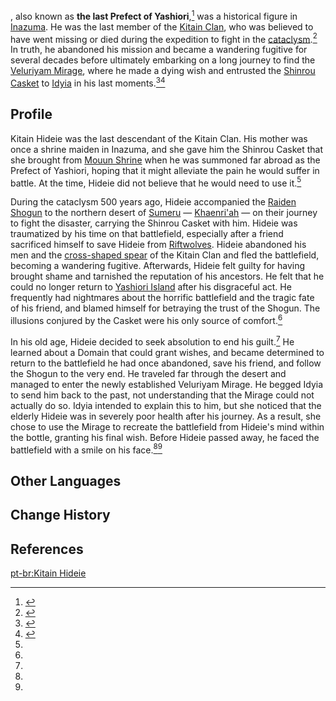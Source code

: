{{Character Infobox
|type             = Mentioned
|deceased         = Past
|region           = Inazuma
|region2          = Sumeru
|affiliation      = Kitain Clan
|affiliation2     = Yashiori Guardians
|title            = The Last Prefect of Yashiori
|title2           = Lord Kitain
|mother           = Unnamed shrine maiden
|relative         = Kitain Bunsou
|relativeNote     = ancestor
}}
{{Lang|'''Kitain Hideie'''|ja=喜多院秀家|ja_rm=Kitain Hideie}}, also known as '''the last Prefect of Yashiori''',<ref name="Story">{{Ref/Quest|Back to Normal: The Story Hidden in the Bottle}}</ref> was a historical figure in [[Inazuma]]. He was the last member of the [[Kitain Clan]], who was believed to have went missing or died during the expedition to fight in the [[cataclysm]].<ref name="Legacy">{{Ref/Quest|Orobashi's Legacy: Part V}}</ref> In truth, he abandoned his mission and became a wandering fugitive for several decades before ultimately embarking on a long journey to find the [[Veluriyam Mirage]], where he made a dying wish and entrusted the [[Shinrou Casket]] to [[Idyia]] in his last moments.<ref name="Testament">{{Ref/Item|Absolution-Seeker's Testament}}</ref><ref name="Curios">{{Ref/Quest|Returning Curios}}</ref>

==Profile==
Kitain Hideie was the last descendant of the Kitain Clan. His mother was once a shrine maiden in Inazuma, and she gave him the Shinrou Casket that she brought from [[Mouun Shrine]] when he was summoned far abroad as the Prefect of Yashiori, hoping that it might alleviate the pain he would suffer in battle. At the time, Hideie did not believe that he would need to use it.<ref name="Testament" />

During the cataclysm 500 years ago, Hideie accompanied the [[Electro Archon|Raiden Shogun]] to the northern desert of [[Sumeru]] &mdash; [[Khaenri'ah]] &mdash; on their journey to fight the disaster, carrying the Shinrou Casket with him. Hideie was traumatized by his time on that battlefield, especially after a friend sacrificed himself to save Hideie from [[Riftwolves]]. Hideie abandoned his men and the [[Kitain Cross Spear|cross-shaped spear]] of the Kitain Clan and fled the battlefield, becoming a wandering fugitive. Afterwards, Hideie felt guilty for having brought shame and tarnished the reputation of his ancestors. He felt that he could no longer return to [[Yashiori Island]] after his disgraceful act. He frequently had nightmares about the horrific battlefield and the tragic fate of his friend, and blamed himself for betraying the trust of the Shogun. The illusions conjured by the Casket were his only source of comfort.<ref name="Testament" />

In his old age, Hideie decided to seek absolution to end his guilt.<ref name="Testament" /> He learned about a Domain that could grant wishes, and became determined to return to the battlefield he had once abandoned, save his friend, and follow the Shogun to the very end. He traveled far through the desert and managed to enter the newly established Veluriyam Mirage. He begged Idyia to send him back to the past, not understanding that the Mirage could not actually do so. Idyia intended to explain this to him, but she noticed that the elderly Hideie was in severely poor health after his journey. As a result, she chose to use the Mirage to recreate the battlefield from Hideie's mind within the bottle, granting his final wish. Before Hideie passed away, he faced the battlefield with a smile on his face.<ref name="Story"/><ref name="Curios" />

==Other Languages==
{{Other Languages|default_hidden=1
|en      = Kitain Hideie
|zhs     = 喜多院秀家
|zhs_rm  = Xǐduōyuàn Xiùjiā
|zht     = 喜多院秀家
|zht_rm  = Xǐduōyuàn Xiùjiā
|ja      = 喜多院秀家
|ja_rm   = Kitain Hideie
|ko      = 키타인 히데이에
|es      = Kitain Hideya
|fr      = Kitain Hideie
|ru      = Китайн Хидэйэ
|th      = Kitain Hideie
|vi      = Kitain Hideie
|de      = Kitain Hideie
|id      = Kitain Hideie
|pt      = Kitain Hideie
|tr      = Kitain Hideie
|it      = Kitain Hideie
}}

==Change History==
{{Change History|introduced=3.8}}

==References==
{{Reflist}}

[[pt-br:Kitain Hideie]]